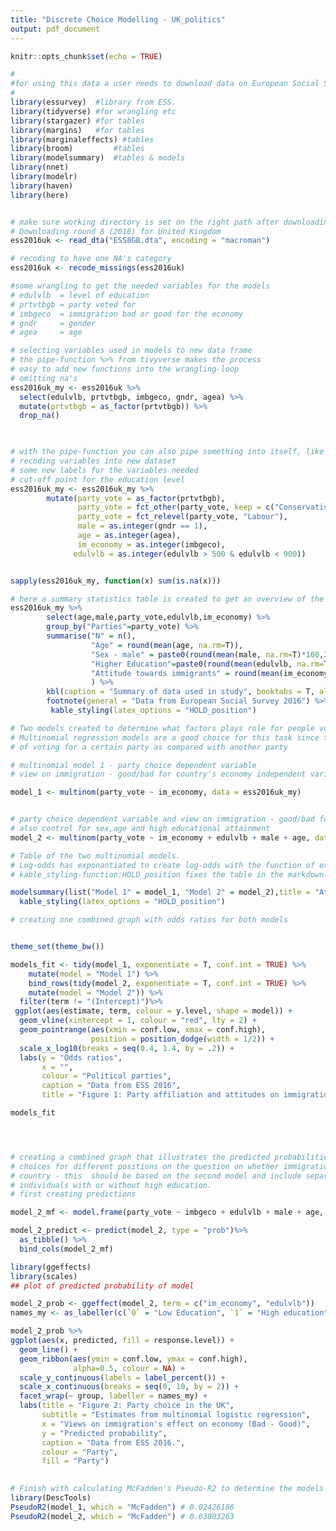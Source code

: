 ```yaml
---
title: "Discrete Choice Modelling - UK_politics"
output: pdf_document
---
```


```r
knitr::opts_chunk$set(echo = TRUE)
```

```r
#
#for using this data a user needs to download data on European Social Survey(ESS) website
#
library(essurvey)  #library from ESS.
library(tidyverse) #for wrangling etc
library(stargazer) #for tables
library(margins)   #for tables
library(marginaleffects) #tables
library(broom)         #tables
library(modelsummary)  #tables & models
library(nnet)   
library(modelr)
library(haven)
library(here)


# make sure working directory is set on the right path after downloading the data
# Downloading round 8 (2016) for United Kingdom
ess2016uk <- read_dta("ESS8GB.dta", encoding = "macroman")

# recoding to have one NA's category                              
ess2016uk <- recode_missings(ess2016uk)


```


```r

#some wrangling to get the needed variables for the models
# edulvlb  = level of education
# prtvtbgb = party voted for
# imbgeco  = immigration bad or good for the economy
# gndr     = gender
# agea     = age

# selecting variables used in models to new data frame
# the pipe-function %>% from tivyverse makes the process 
# easy to add new functions into the wrangling-loop
# omitting na's
ess2016uk_my <- ess2016uk %>%
  select(edulvlb, prtvtbgb, imbgeco, gndr, agea) %>%
  mutate(prtvtbgb = as_factor(prtvtbgb)) %>%
  drop_na()
    


# with the pipe-function you can also pipe something into itself, like here.
# recoding variables into new dataset 
# some new labels for the variables needed
# cut-off point for the education level
ess2016uk_my <- ess2016uk_my %>%
        mutate(party_vote = as_factor(prtvtbgb),
               party_vote = fct_other(party_vote, keep = c("Conservative","Labour","Liberal Democrat","UK Independence Party")),
               party_vote = fct_relevel(party_vote, "Labour"),
               male = as.integer(gndr == 1),
               age = as.integer(agea),
               im_economy = as.integer(imbgeco),
              edulvlb = as.integer(edulvlb > 500 & edulvlb < 900))


sapply(ess2016uk_my, function(x) sum(is.na(x)))


```


```r

# here a summary statistics table is created to get an overview of the dataset.
ess2016uk_my %>%
        select(age,male,party_vote,edulvlb,im_economy) %>% 
        group_by("Parties"=party_vote) %>% 
        summarise("N" = n(), 
                  "Age" = round(mean(age, na.rm=T)),
                  "Sex - male" = paste0(round(mean(male, na.rm=T)*100,2), "%"),
                  "Higher Education"=paste0(round(mean(edulvlb, na.rm=T)*100,2), "%"),
                  "Attitude towards immigrants" = round(mean(im_economy, na.rm=T))
                  ) %>% 
        kbl(caption = "Summary of data used in study", booktabs = T, align= "lccccc")%>%
        footnote(general = "Data from European Social Survey 2016") %>%
         kable_styling(latex_options = "HOLD_position")
```


```r
# Two models created to determine what factors plays role for people voting for different political parties
# Multinomial regression models are a good choice for this task since the output in the models are the odds 
# of voting for a certain party as compared with another party 

# multinomial model 1 - party choice dependent variable 
# view on immigration - good/bad for country's economy independent variable

model_1 <- multinom(party_vote ~ im_economy, data = ess2016uk_my)


# party choice dependent variable and view on immigration - good/bad for country's economy
# also control for sex,age and high educational attainment
model_2 <- multinom(party_vote ~ im_economy + edulvlb + male + age, data = ess2016uk_my)


```


```r

# Table of the two multinomial models. 
# Log-odds has exponantiated to create log-odds with the function of exponentiate=T
# kable_styling-function:HOLD_position fixes the table in the markdown-file when knitted

modelsummary(list("Model 1" = model_1, "Model 2" = model_2),title = "Attitudes towards immigrations effect on countrys economy and party affiliation in the UK", note = "Data from European Social Survey 2016" ,output= "kableExtra",group = term + y.level ~ model, exponentiate = T, statistic = NULL, estimate = c("{estimate} ({std.error}){stars}"))%>%
  kable_styling(latex_options = "HOLD_position")


```


```r
# creating one combined graph with odds ratios for both models


theme_set(theme_bw())

models_fit <- tidy(model_1, exponentiate = T, conf.int = TRUE) %>% 
    mutate(model = "Model 1") %>% 
    bind_rows(tidy(model_2, exponentiate = T, conf.int = TRUE) %>% 
    mutate(model = "Model 2")) %>%
  filter(term != "(Intercept)")%>% 
 ggplot(aes(estimate, term, colour = y.level, shape = model)) +
  geom_vline(xintercept = 1, colour = "red", lty = 2) +
  geom_pointrange(aes(xmin = conf.low, xmax = conf.high),
                  position = position_dodge(width = 1/2)) +
  scale_x_log10(breaks = seq(0.4, 1.4, by = .2)) +
  labs(y = "Odds ratios",
       x = "",
       colour = "Political parties",
       caption = "Data from ESS 2016",
       title = "Figure 1: Party affiliation and attitudes on immigration in the UK")

models_fit





```


```r

# creating a combined graph that illustrates the predicted probabilities for different party 
# choices for different positions on the question on whether immigration is good for the 
# country - this  should be based on the second model and include separate graphs for 
# individuals with or without high education. 
# first creating predictions

model_2_mf <- model.frame(party_vote ~ imbgeco + edulvlb + male + age, data = ess2016uk_my, na.action = na.omit)

model_2_predict <- predict(model_2, type = "prob")%>%
  as_tibble() %>%
  bind_cols(model_2_mf)

library(ggeffects)
library(scales)
## plot of predicted probability of model 

model_2_prob <- ggeffect(model_2, term = c("im_economy", "edulvlb"))
names_my <- as_labeller(c(`0` = "Low Education", `1` = "High education"))

model_2_prob %>%
ggplot(aes(x, predicted, fill = response.level)) +
  geom_line() +
  geom_ribbon(aes(ymin = conf.low, ymax = conf.high), 
              alpha=0.5, colour = NA) +
  scale_y_continuous(labels = label_percent()) +
  scale_x_continuous(breaks = seq(0, 10, by = 2)) +
  facet_wrap(~ group, labeller = names_my) +
  labs(title = "Figure 2: Party choice in the UK",
       subtitle = "Estimates from multinomial logistic regression",
       x = "Views on immigration's effect on economy (Bad - Good)",
       y = "Predicted probability",
       caption = "Data from ESS 2016.",
       colour = "Party",
       fill = "Party") 
 


```


```r
# Finish with calculating McFadden's Pseudo-R2 to determine the models Goodness Of Fit
library(DescTools)
PseudoR2(model_1, which = "McFadden") # 0.02426186
PseudoR2(model_2, which = "McFadden") # 0.03803263
```

